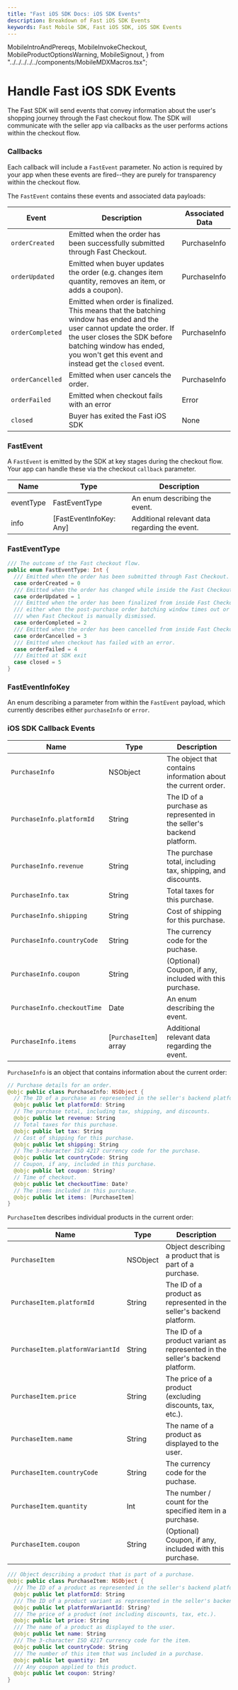 ```yaml
---
title: "Fast iOS SDK Docs: iOS SDK Events"
description: Breakdown of Fast iOS SDK Events
keywords: Fast Mobile SDK, Fast iOS SDK, iOS SDK Events
---
```


  MobileIntroAndPrereqs,
  MobileInvokeCheckout,
  MobileProductOptionsWarning,
  MobileSignout,
} from "../../../../../components/MobileMDXMacros.tsx";

# Handle Fast iOS SDK Events

The Fast SDK will send events that convey information about the user's shopping journey through the Fast checkout flow. The SDK will communicate with the seller app via callbacks as the user performs actions within the checkout flow.

### Callbacks

Each callback will include a `FastEvent` parameter. No action is required by your app when these events are fired--they are purely for transparency within the checkout flow.

The `FastEvent` contains these events and associated data payloads:

| Event            | Description                                                                                                                                                                                                                                    | Associated Data |
| ---------------- | ---------------------------------------------------------------------------------------------------------------------------------------------------------------------------------------------------------------------------------------------- | --------------- |
| `orderCreated`   | Emitted when the order has been successfully submitted through Fast Checkout.                                                                                                                                                                  | PurchaseInfo    |
| `orderUpdated`   | Emitted when buyer updates the order (e.g. changes item quantity, removes an item, or adds a coupon).                                                                                                                                          | PurchaseInfo    |
| `orderCompleted` | Emitted when order is finalized. This means that the batching window has ended and the user cannot update the order. If the user closes the SDK before batching window has ended, you won't get this event and instead get the `closed` event. | PurchaseInfo    |
| `orderCancelled` | Emitted when user cancels the order.                                                                                                                                                                                                           | PurchaseInfo    |
| `orderFailed`    | Emitted when checkout fails with an error                                                                                                                                                                                                      | Error           |
| `closed`         | Buyer has exited the Fast iOS SDK                                                                                                                                                                                                              | None            |

### FastEvent

A `FastEvent` is emitted by the SDK at key stages during the checkout flow. Your app can handle these via the checkout `callback` parameter.

| Name      | Type                    | Description                                   |
| --------- | ----------------------- | --------------------------------------------- |
| eventType | FastEventType           | An enum describing the event.                 |
| info      | [FastEventInfoKey: Any] | Additional relevant data regarding the event. |

### FastEventType

```swift
/// The outcome of the Fast checkout flow.
public enum FastEventType: Int {
  /// Emitted when the order has been submitted through Fast Checkout.
  case orderCreated = 0
  /// Emitted when the order has changed while inside the Fast Checkout.
  case orderUpdated = 1
  /// Emitted when the order has been finalized from inside Fast Checkout,
  /// either when the post-purchase order batching window times out or
  /// when Fast Checkout is manually dismissed.
  case orderCompleted = 2
  /// Emitted when the order has been cancelled from inside Fast Checkout
  case orderCancelled = 3
  /// Emitted when checkout has failed with an error.
  case orderFailed = 4
  /// Emitted at SDK exit
  case closed = 5
}
```

### FastEventInfoKey

An enum describing a parameter from within the `FastEvent` payload, which currently describes either `purchaseInfo` or `error`.

### iOS SDK Callback Events

| Name                        | Type                   | Description                                                           |
| --------------------------- | ---------------------- | --------------------------------------------------------------------- |
| `PurchaseInfo`              | NSObject               | The object that contains information about the current order.         |
| `PurchaseInfo.platformId`   | String                 | The ID of a purchase as represented in the seller's backend platform. |
| `PurchaseInfo.revenue`      | String                 | The purchase total, including tax, shipping, and discounts.           |
| `PurchaseInfo.tax`          | String                 | Total taxes for this purchase.                                        |
| `PurchaseInfo.shipping`     | String                 | Cost of shipping for this purchase.                                   |
| `PurchaseInfo.countryCode`  | String                 | The currency code for the puchase.                                    |
| `PurchaseInfo.coupon`       | String                 | (Optional) Coupon, if any, included with this purchase.               |
| `PurchaseInfo.checkoutTime` | Date                   | An enum describing the event.                                         |
| `PurchaseInfo.items`        | [`PurchaseItem`] array | Additional relevant data regarding the event.                         |

`PurchaseInfo` is an object that contains information about the current order:

```swift
// Purchase details for an order.
@objc public class PurchaseInfo: NSObject {
  // The ID of a purchase as represented in the seller's backend platform.
  @objc public let platformId: String
  // The purchase total, including tax, shipping, and discounts.
  @objc public let revenue: String
  // Total taxes for this purchase.
  @objc public let tax: String
  // Cost of shipping for this purchase.
  @objc public let shipping: String
  // The 3-character ISO 4217 currency code for the purchase.
  @objc public let countryCode: String
  // Coupon, if any, included in this purchase.
  @objc public let coupon: String?
  // Time of checkout.
  @objc public let checkoutTime: Date?
  // The items included in this purchase.
  @objc public let items: [PurchaseItem]
}
```

`PurchaseItem` describes individual products in the current order:

| Name                             | Type     | Description                                                                  |
| -------------------------------- | -------- | ---------------------------------------------------------------------------- |
| `PurchaseItem`                   | NSObject | Object describing a product that is part of a purchase.                      |
| `PurchaseItem.platformId`        | String   | The ID of a product as represented in the seller's backend platform.         |
| `PurchaseItem.platformVariantId` | String   | The ID of a product variant as represented in the seller's backend platform. |
| `PurchaseItem.price`             | String   | The price of a product (excluding discounts, tax, etc.).                     |
| `PurchaseItem.name`              | String   | The name of a product as displayed to the user.                              |
| `PurchaseItem.countryCode`       | String   | The currency code for the puchase.                                           |
| `PurchaseItem.quantity`          | Int      | The number / count for the specified item in a purchase.                     |
| `PurchaseItem.coupon`            | String   | (Optional) Coupon, if any, included with this purchase.                      |

```swift
/// Object describing a product that is part of a purchase.
@objc public class PurchaseItem: NSObject {
  /// The ID of a product as represented in the seller's backend platform.
  @objc public let platformId: String
  /// The ID of a product variant as represented in the seller's backend platform.
  @objc public let platformVariantId: String?
  /// The price of a product (not including discounts, tax, etc.).
  @objc public let price: String
  /// The name of a product as displayed to the user.
  @objc public let name: String
  /// The 3-character ISO 4217 currency code for the item.
  @objc public let countryCode: String
  /// The number of this item that was included in a purchase.
  @objc public let quantity: Int
  /// Any coupon applied to this product.
  @objc public let coupon: String?
}
```
